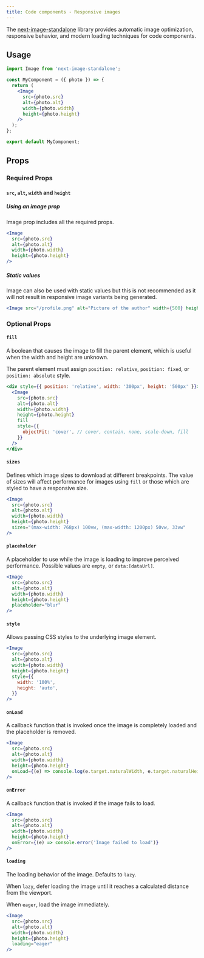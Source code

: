 ```yaml
---
title: Code components - Responsive images
---
```


The [next-image-standalone](https://www.npmjs.com/package/next-image-standalone) library provides automatic image optimization, responsive behavior, and modern loading techniques for code components.

## Usage

```jsx
import Image from 'next-image-standalone';

const MyComponent = ({ photo }) => {
  return (
    <Image
      src={photo.src}
      alt={photo.alt}
      width={photo.width}
      height={photo.height}
    />
  );
};

export default MyComponent;
```

## Props

### Required Props

#### `src`, `alt`, `width` and `height`

##### Using an image prop

Image prop includes all the required props.

```jsx
<Image
  src={photo.src}
  alt={photo.alt}
  width={photo.width}
  height={photo.height}
/>
```

##### Static values

Image can also be used with static values but this is not recommended as it will
not result in responsive image variants being generated.

```jsx
<Image src="/profile.png" alt="Picture of the author" width={500} height={500} />
```

### Optional Props

#### `fill`

A boolean that causes the image to fill the parent element, which is useful when the width and height are unknown.

The parent element must assign `position: relative`, `position: fixed`, or `position: absolute` style.

```jsx
<div style={{ position: 'relative', width: '300px', height: '500px' }}>
  <Image
    src={photo.src}
    alt={photo.alt}
    width={photo.width}
    height={photo.height}
    fill
    style={{
      objectFit: 'cover', // cover, contain, none, scale-down, fill
    }}
  />
</div>
```

#### `sizes`

Defines which image sizes to download at different breakpoints. The value of sizes will affect performance for images using `fill` or those which are styled to have a responsive size.

```jsx
<Image
  src={photo.src}
  alt={photo.alt}
  width={photo.width}
  height={photo.height}
  sizes="(max-width: 768px) 100vw, (max-width: 1200px) 50vw, 33vw"
/>
```

#### `placeholder`

A placeholder to use while the image is loading to improve perceived
performance. Possible values are `empty`, or `data:[dataUrl]`.

```jsx
<Image
  src={photo.src}
  alt={photo.alt}
  width={photo.width}
  height={photo.height}
  placeholder="blur"
/>
```

#### `style`

Allows passing CSS styles to the underlying image element.

```jsx
<Image
  src={photo.src}
  alt={photo.alt}
  width={photo.width}
  height={photo.height}
  style={{
    width: '100%',
    height: 'auto',
  }}
/>
```

#### `onLoad`

A callback function that is invoked once the image is completely loaded and the placeholder is removed.

```jsx
<Image
  src={photo.src}
  alt={photo.alt}
  width={photo.width}
  height={photo.height}
  onLoad={(e) => console.log(e.target.naturalWidth, e.target.naturalHeight)}
/>
```

#### `onError`

A callback function that is invoked if the image fails to load.

```jsx
<Image
  src={photo.src}
  alt={photo.alt}
  width={photo.width}
  height={photo.height}
  onError={(e) => console.error('Image failed to load')}
/>
```

#### `loading`

The loading behavior of the image. Defaults to `lazy`.

When `lazy`, defer loading the image until it reaches a calculated distance from the viewport.

When `eager`, load the image immediately.

```jsx
<Image
  src={photo.src}
  alt={photo.alt}
  width={photo.width}
  height={photo.height}
  loading="eager"
/>
```
